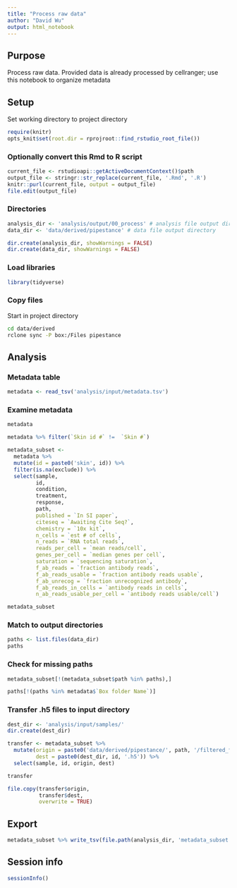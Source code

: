 ```yaml
---
title: "Process raw data"
author: "David Wu"
output: html_notebook
---
```

## Purpose
Process raw data. Provided data is already processed by cellranger; use this notebook to organize metadata

## Setup
Set working directory to project directory
```r
require(knitr)
opts_knit$set(root.dir = rprojroot::find_rstudio_root_file())
```

### Optionally convert this Rmd to R script 
```r
current_file <- rstudioapi::getActiveDocumentContext()$path
output_file <- stringr::str_replace(current_file, '.Rmd', '.R')
knitr::purl(current_file, output = output_file)
file.edit(output_file)
```

### Directories
```r
analysis_dir <- 'analysis/output/00_process' # analysis file output directory
data_dir <- 'data/derived/pipestance' # data file output directory

dir.create(analysis_dir, showWarnings = FALSE)
dir.create(data_dir, showWarnings = FALSE)
```

### Load libraries
```r
library(tidyverse)
```

### Copy files
Start in project directory
```bash
cd data/derived
rclone sync -P box:/Files pipestance
```

## Analysis
### Metadata table
```r
metadata <- read_tsv('analysis/input/metadata.tsv')
```

### Examine metadata
```r
metadata
```
```r
metadata %>% filter(`Skin id #` !=  `Skin #`)
```

```r
metadata_subset <- 
  metadata %>% 
  mutate(id = paste0('skin', id)) %>% 
  filter(is.na(exclude)) %>% 
  select(sample,
         id,
         condition,
         treatment,
         response,
         path,
         published = `In SI paper`,
         citeseq = `Awaiting Cite Seq?`,
         chemistry = `10x kit`,
         n_cells = `est # of cells`,
         n_reads = `RNA total reads`,
         reads_per_cell = `mean reads/cell`,
         genes_per_cell = `median genes per cell`,
         saturation = `sequencing saturation`,
         f_ab_reads = `fraction antibody reads`,
         f_ab_reads_usable = `fraction antibody reads usable`,
         f_ab_unrecog = `fraction unrecognized antibody`,
         f_ab_reads_in_cells = `antibody reads in cells`,
         n_ab_reads_usable_per_cell = `antibody reads usable/cell`) 

metadata_subset
```
### Match to output directories

```r
paths <- list.files(data_dir)
paths
```
### Check for missing paths
```r
metadata_subset[!(metadata_subset$path %in% paths),]
```

```r
paths[!(paths %in% metadata$`Box folder Name`)]
```
### Transfer .h5 files to input directory
```r
dest_dir <- 'analysis/input/samples/'
dir.create(dest_dir)

transfer <- metadata_subset %>% 
  mutate(origin = paste0('data/derived/pipestance/', path, '/filtered_feature_bc_matrix.h5'),
         dest = paste0(dest_dir, id, '.h5')) %>% 
  select(sample, id, origin, dest)

transfer
```
```r
file.copy(transfer$origin,
          transfer$dest, 
          overwrite = TRUE)
```


## Export
```r
metadata_subset %>% write_tsv(file.path(analysis_dir, 'metadata_subset.tsv'))
```

## Session info
```r
sessionInfo()
```

